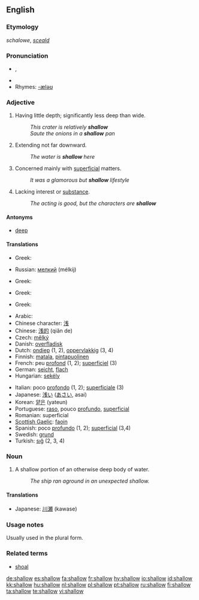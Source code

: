 ==English==

===Etymology===
''schalowe'', {{OE.}} ''[[sceald]]''

===Pronunciation===
* {{IPA|/ˈʃæl.oʊ/}}, {{SAMPA|/"S{l.oU/}}
* {{audio|en-us-shallow.ogg|Audio (US)}}
* Rhymes: [[Rhymes:English:-æləʊ|-æləʊ]]

===Adjective===
{{en-adj|er}}

# Having little depth; significantly less deep than wide.
#: ''This crater is relatively '''shallow'''''
#: ''Saute the onions in a '''shallow''' pan''
# Extending not far downward.
#: ''The water is '''shallow''' here''
# Concerned mainly with [[superficial]] matters.
#: ''It was a glamorous but '''shallow''' lifestyle''
# Lacking interest or [[substance]].
#: ''The acting is good, but the characters are '''shallow'''''

====Antonyms====
* [[deep]]

====Translations====
{{trans-top|Concave upward and significantly less deep than wide}}
* Greek: {{t|el|ρηχός}}
{{trans-mid}}
* Russian: [[мелкий]] (mélkij)
{{trans-bottom}}

{{trans-top|Extending not far downward}}
* Greek: {{t|el|ρηχός}}
{{trans-mid}}
{{trans-bottom}}

{{trans-top|Concerned mainly with superficial matters}}
* Greek: {{t|el|ρηχός}}
{{trans-mid}}
{{trans-bottom}}

{{trans-top|Lacking interest or substance}}
* Greek: {{t|el|ρηχός}}
{{trans-mid}}
{{trans-bottom}}

{{ttbc-top}}
* Arabic: {{Arab|[[ضحل]]}} {{IPAchar|(ɖáħel)}}
* Chinese character: [[浅]]
* Chinese: [[浅的]] (qiǎn de)
* Czech: [[mělký]] {{m}}
* Danish: [[overfladisk]]
* Dutch: [[ondiep]] (1, 2), [[oppervlakkig]] (3, 4)
* Finnish: [[matala]], [[pintapuolinen]]
* French: peu [[profond]] (1, 2); [[superficiel]] (3)
* German: [[seicht]], [[flach]]
* Hungarian: [[sekély]]
{{trans-mid}}
* Italian: poco [[profondo]] (1, 2); [[superficiale]] (3)
* Japanese: [[浅い]] ([[あさい]], asai)
* Korean: [[얕은]] (yateun)
* Portuguese: [[raso]], pouco [[profundo]], [[superficial]]
* Romanian: superficial
* [[Scottish Gaelic]]: [[faoin]]
* Spanish: poco [[profundo]] (1, 2); [[superficial]] (3,4)
* Swedish: [[grund]]
* Turkish: [[sığ]] (2, 3, 4)
{{trans-bottom}}

===Noun===
{{en-noun}}

# A shallow portion of an otherwise deep body of water.
#: ''The ship ran aground in an unexpected shallow.''

====Translations====
* Japanese: [[川瀬]] (kawase)

===Usage notes===
Usually used in the plural form.

===Related terms===
* [[shoal]]

[[de:shallow]]
[[es:shallow]]
[[fa:shallow]]
[[fr:shallow]]
[[hy:shallow]]
[[io:shallow]]
[[id:shallow]]
[[kk:shallow]]
[[hu:shallow]]
[[nl:shallow]]
[[pl:shallow]]
[[pt:shallow]]
[[ru:shallow]]
[[fi:shallow]]
[[ta:shallow]]
[[te:shallow]]
[[vi:shallow]]